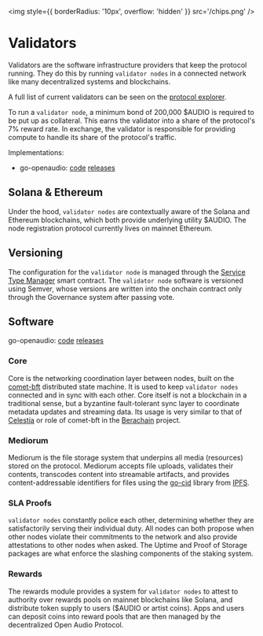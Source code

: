 <img style={{ borderRadius: '10px', overflow: 'hidden' }} src='/chips.png' />

# Validators

Validators are the software infrastructure providers that keep the protocol running. They do this by running `validator nodes` in a connected network like many decentralized systems and blockchains.

A full list of current validators can be seen on the [protocol explorer](https://explorer.audius.engineering/validators).

To run a `validator node`, a minimum bond of 200,000 \$AUDIO is required to be put up as collateral. This earns the validator into a share of the protocol's 7% reward rate. In exchange, the validator is responsible for providing compute to handle its share of the protocol's traffic.

Implementations:
* go-openaudio: [code](https://github.com/openaudio/go-openaudio) [releases](https://hub.docker.com/r/openaudio/go-openaudio/tags)


## Solana & Ethereum

Under the hood, `validator nodes` are contextually aware of the Solana and Ethereum blockchains, which both provide underlying utility \$AUDIO. The node registration protocol currently lives on mainnet Ethereum.

## Versioning

The configuration for the `validator node` is managed through the [Service Type Manager](https://etherscan.io/address/0x9EfB0f4F38aFbb4b0984D00C126E97E21b8417C5) smart contract. The `validator node` software is versioned using Semver, whose versions are written into the onchain contract only through the Governance system after passing vote.

## Software

go-openaudio: [code](https://github.com/openaudio/go-openaudio) [releases](https://hub.docker.com/r/openaudio/go-openaudio/tags)

### Core

Core is the networking coordination layer between nodes, built on the [comet-bft](https://github.com/cometbft/cometbft) distributed state machine. It is used to keep `validator nodes` connected and in sync with each other. Core itself is not a blockchain in a traditional sense, but a byzantine fault-tolerant sync layer to coordinate metadata updates and streaming data. Its usage is very similar to that of [Celestia](https://celestia.org/) or role of comet-bft in the [Berachain](https://www.berachain.com/) project.


### Mediorum

Mediorum is the file storage system that underpins all media (resources) stored on the protocol. Mediorum accepts file uploads, validates their contents, transcodes content into streamable artifacts, and provides content-addressable identifiers for files using the [go-cid](github.com/ipfs/go-cid) library from [IPFS](https://github.com/ipfs).


### SLA Proofs
`validator nodes` constantly police each other, determining whether they are satisfactorily serving their individual duty. All nodes can both propose when other nodes violate their commitments to the network and also provide attestations to other nodes when asked. The Uptime and Proof of Storage packages are what enforce the slashing components of the staking system.


### Rewards

The rewards module provides a system for `validator nodes` to attest to authority over rewards pools on mainnet blockchains like Solana, and distribute token supply to users (\$AUDIO or artist coins). Apps and users can deposit coins into reward pools that are then managed by the decentralized Open Audio Protocol.